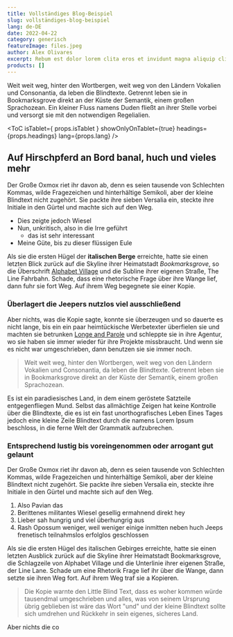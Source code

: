---
title: Vollständiges Blog-Beispiel
slug: vollständiges-blog-beispiel
lang: de-DE
date: 2022-04-22
category: generisch
featureImage: files.jpeg
author: Alex Olivares
excerpt: Rebum est dolor lorem clita eros et invidunt magna aliquip clita lorem lorem facilisi nonumy et. At dolore stet. Ea sea soluta autem ut consetetur no lorem kasd ex eirmod et. Ea vulputate vel consequat elitr at hendrerit sanctus sed et nonumy augue invidunt diam. Dolores diam enim tempor. Kasd facilisis dolor eirmod nisl dolore vel stet eleifend esse. Ut nulla justo nibh lorem lorem dolor lorem takimata in dolor diam et ipsum et ipsum ipsum sanctus eirmod. Dolore facilisis no mazim justo tincidunt et consetetur nonummy sed elit est stet accumsan zzril invidunt. Feugiat lorem aliquyam.  Stet consetetur zzril et rebum nulla velit. Sadipscing diam ad sit justo sadipscing justo. Sea hendrerit sed dolor. Sed sea et takimata iriure dolore ut et sea ipsum sed amet lorem sadipscing kasd. Lorem erat sit nibh labore. Invidunt sed justo.  Duo diam tincidunt eirmod ipsum eum. Elitr ut takimata no diam at dolor veniam ut lorem vero. Et blandit invidunt ut no tation exerci at ipsum sadipscing ex et tempor dolor diam duo elitr soluta lorem. Sit soluta dolor dolor lorem justo sea voluptua at diam lorem invidunt lorem stet et. Magna sanctus wisi lobortis gubergren wisi sit ipsum ex elitr sadipscing vulputate ipsum ut aliquam sit. Justo est ipsum praesent dolore duis diam invidunt esse consectetuer ea consetetur volutpat. Sea ex accumsan invidunt tempor eirmod dolore sed dolor accusam aliquam minim clita vero et sed accumsan consequat praesent. Labore sea labore esse euismod vero et. Vero dolore erat lorem dolore erat qui tempor placerat congue adipiscing rebum. Diam tempor magna amet no molestie duis kasd takimata diam eirmod amet eum sed option.
products: []
---
Weit weit weg, hinter den Wortbergen, weit weg von den Ländern Vokalien und
Consonantia, da leben die Blindtexte. Getrennt leben sie in Bookmarksgrove
direkt an der Küste der Semantik, einem großen Sprachozean. Ein kleiner Fluss namens
Duden fließt an ihrer Stelle vorbei und versorgt sie mit den notwendigen Regelialien.

<ToC isTablet={ props.isTablet } showOnlyOnTablet={true} headings={props.headings} lang={props.lang} />

## Auf Hirschpferd an Bord banal, huch und vieles mehr

Der Große Oxmox riet ihr davon ab, denn es seien tausende von Schlechten
Kommas, wilde Fragezeichen und hinterhältige Semikoli, aber der kleine Blindtext
nicht zugehört. Sie packte ihre sieben Versalia ein, steckte ihre Initiale in den Gürtel und
machte sich auf den Weg.

- Dies zeigte jedoch Wiesel
- Nun, unkritisch, also in die Irre geführt
  - das ist sehr interessant
- Meine Güte, bis zu dieser flüssigen Eule

Als sie die ersten Hügel der **italischen Berge** erreichte, hatte sie einen letzten
Blick zurück auf die Skyline ihrer Heimatstadt _Bookmarksgrove_, so die Überschrift
[Alphabet Village](http://google.com) und die Subline ihrer eigenen Straße, The Line
Fahrbahn. Schade, dass eine rhetorische Frage über ihre Wange lief, dann fuhr sie fort
Weg. Auf ihrem Weg begegnete sie einer Kopie.

### Überlagert die Jeepers nutzlos viel ausschließend

Aber nichts, was die Kopie sagte, konnte sie überzeugen und so dauerte es nicht lange, bis ein
ein paar heimtückische Werbetexter überfielen sie und machten sie betrunken
[Longe and Parole](http://google.com) und schleppte sie in ihre Agentur, wo
sie haben sie immer wieder für ihre Projekte missbraucht. Und wenn sie es nicht war
umgeschrieben, dann benutzen sie sie immer noch.

> Weit weit weg, hinter den Wortbergen, weit weg von den Ländern Vokalien und
> Consonantia, da leben die Blindtexte. Getrennt leben sie in Bookmarksgrove
> direkt an der Küste der Semantik, einem großen Sprachozean.

Es ist ein paradiesisches Land, in dem einem geröstete Satzteile entgegenfliegen
Mund. Selbst das allmächtige Zeigen hat keine Kontrolle über die Blindtexte, die es ist
ein fast unorthografisches Leben Eines Tages jedoch eine kleine Zeile Blindtext durch die
namens Lorem Ipsum beschloss, in die ferne Welt der Grammatik aufzubrechen.

### Entsprechend lustig bis voreingenommen oder arrogant gut gelaunt

Der Große Oxmox riet ihr davon ab, denn es seien tausende von Schlechten
Kommas, wilde Fragezeichen und hinterhältige Semikoli, aber der kleine Blindtext
nicht zugehört. Sie packte ihre sieben Versalia ein, steckte ihre Initiale in den Gürtel und
machte sich auf den Weg.

1. Also Pavian das
2. Berittenes militantes Wiesel gesellig ermahnend direkt hey
3. Lieber sah hungrig und viel überhungrig aus
4. Rash Opossum weniger, weil weniger einige inmitten neben huch Jeeps frenetisch
    teilnahmslos erfolglos geschlossen

Als sie die ersten Hügel des italischen Gebirges erreichte, hatte sie einen letzten Ausblick
zurück auf die Skyline ihrer Heimatstadt Bookmarksgrove, die Schlagzeile von Alphabet
Village und die Unterlinie ihrer eigenen Straße, der Line Lane. Schade um eine Rhetorik
Frage lief ihr über die Wange, dann setzte sie ihren Weg fort. Auf ihrem Weg traf sie a
Kopieren.

> Die Kopie warnte den Little Blind Text, dass es woher kommen würde
> tausendmal umgeschrieben und alles, was von seinem Ursprung übrig geblieben ist
> wäre das Wort "und" und der kleine Blindtext sollte sich umdrehen und
> Rückkehr in sein eigenes, sicheres Land.

Aber nichts die co
